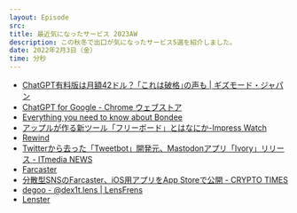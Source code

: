 ```yaml
---
layout: Episode
src: 
title: 最近気になったサービス 2023AW
description: この秋冬で出口が気になったサービス5選を紹介しました。
date: 2022年2月3日（金）
time: 分秒
---
```


- [ChatGPT有料版は月額42ドル？ ｢これは破格｣の声も | ギズモード・ジャパン](https://www.gizmodo.jp/2023/01/chatgpt-bing-microsoft-ai-openai.html)
- [ChatGPT for Google - Chrome ウェブストア](https://chrome.google.com/webstore/detail/chatgpt-for-google/jgjaeacdkonaoafenlfkkkmbaopkbilf)
- [Everything you need to know about Bondee](https://www.nme.com/en_asia/news/gaming-news/bondee-app-metadream-how-to-use-room-design-3387335)
- [アップルが作る新ツール「フリーボード」とはなにか-Impress Watch](https://www.watch.impress.co.jp/docs/series/nishida/1464644.html)
- [Rewind](https://www.rewind.ai/)
- [Twitterから去った「Tweetbot」開発元、Mastodonアプリ「Ivory」リリース - ITmedia NEWS](https://www.itmedia.co.jp/news/articles/2301/25/news129.html)
- [Farcaster](https://www.farcaster.xyz/)
- [分散型SNSのFarcaster、iOS用アプリをApp Storeで公開 - CRYPTO TIMES](https://crypto-times.jp/farcaster-app-store/)
- [degoo - @dex1t.lens | LensFrens](https://www.lensfrens.xyz/dex1t.lens)
- [Lenster](https://lenster.xyz/)
